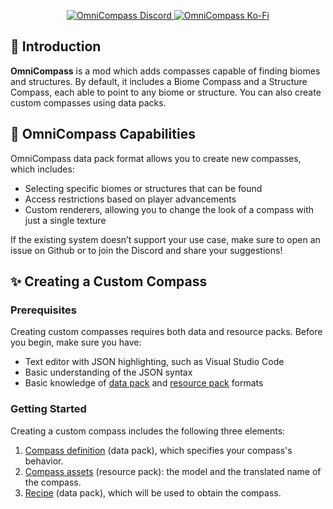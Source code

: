 <p align="center">
  <Asset location="omnicompass:omnicompass_logo" width={300} height={300} />
</p>

<p align="center">
    <a href="https://discord.gg/7Kc2NEFh8e" style={{margin: "5px"}} >
        <img src="https://img.shields.io/discord/1344936732759560236?style=for-the-badge&logo=discord&logoColor=ffffff&color=5865F2&label=Verdant Lobby" alt="OmniCompass Discord" />
    </a>
    <a href="https://ko-fi.com/piotro15" style={{margin: "5px"}} >
        <img src="https://img.shields.io/badge/Support Me-grey?style=for-the-badge&logo=ko-fi&logoColor=ffffff&labelColor=228B22" alt="OmniCompass Ko-Fi" />
    </a>
</p>

## 📖 Introduction

**OmniCompass** is a mod which adds compasses capable of finding biomes and structures. By default, it includes a Biome Compass and a Structure Compass, each able to point to any biome or structure. You can also create custom compasses using data packs.

## 🧭 OmniCompass Capabilities

OmniCompass data pack format allows you to create new compasses, which includes:
- Selecting specific biomes or structures that can be found
- Access restrictions based on player advancements
- Custom renderers, allowing you to change the look of a compass with just a single texture

If the existing system doesn’t support your use case, make sure to open an issue on Github or to join the Discord and share your suggestions!

## ✨ Creating a Custom Compass

### Prerequisites

Creating custom compasses requires both data and resource packs. Before you begin, make sure you have:
- Text editor with JSON highlighting, such as Visual Studio Code
- Basic understanding of the JSON syntax
- Basic knowledge of [data pack](https://minecraft.wiki/w/Data_pack) and [resource pack](https://minecraft.wiki/w/Resource_pack) formats

### Getting Started

Creating a custom compass includes the following three elements:
1. [Compass definition](./custom-compasses/datapack-format) (data pack), which specifies your compass's behavior.
2. [Compass assets](./custom-compasses/resourcepack-format) (resource pack): the model and the translated name of the compass.
3. [Recipe](./custom-compasses/compass-recipes) (data pack), which will be used to obtain the compass.